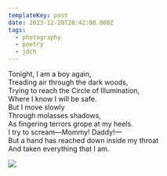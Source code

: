 ```yaml
---
templateKey: post
date: 2023-12-28T20:42:00.000Z
tags:
  - photography
  - poetry
  - jdch
---
```

Tonight, I am a boy again,<br/>
Treading air through the dark woods,<br/>
Trying to reach the Circle of Illumination,<br/>
Where I know I will be safe.<br/>
But I move slowly<br/>
Through molasses shadows,<br/>
As fingering terrors grope at my heels.<br/>
I try to scream—Mommy! Daddy!—<br/>
But a hand has reached down inside my throat<br/>
And taken everything that I am.

![](../../assets/photos/20231228-IMG_8632.jpg)